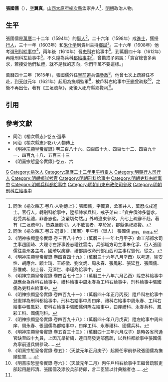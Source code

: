 '''張國儒'''（{{bd|16世紀||17世紀}}），[[表字|字]]'''翼真'''，[[山西等處承宣布政使司|山西]][[太原府|太原府]][[榆次縣|榆次縣]]孟家井人<ref name=djs>同治《榆次縣志·卷八·人物傳上》：張國儒，字翼真，孟家井人，萬厯戊戌進士。官行人，轉刑科給事中，陞都諫掌兵科，戒子弟曰：「貪弁債帥多營求，若受其私禮，非吾志也，汝輩切勿然。」外轉遼東參政，凡七上疏辭不赴。著有《三垣疏草》，皆森嚴剴切，人不敢言者，卒於家，郡縣俱祀鄉賢。</ref>，[[明朝|明朝]]政治人物。

==生平==
張國儒是[[萬曆|萬曆]]二十二年（1594年）的[[舉人|舉人]]<ref>同治《榆次縣志·卷五·選舉》：（萬曆）甲午科（舉人） 張國儒 <sub>經魁，見進士</sub></ref>，二十六年（1598年）成[[進士|進士]]，獲授[[行人_(官職)|行人]]，三十一年（1603年）和[[朱化孚|朱化孚]]到貴州主持[[鄉試|鄉試]]<ref>《明神宗顯皇帝實錄·卷三百八十六》：（萬曆三十一年七月甲子）命工部都水司主事趙國琦、大理寺左評事姜志禮往雲南，兵部職方司主事朱化孚、行人張國儒往貴州各主考。國琦以疾辭，禮部請改命刑部山西司主事程寰代，從之。</ref>。三十六年（1608年）他考選[[刑科|刑科]][[給事中|給事中]]<ref>《明神宗顯皇帝實錄·卷四百四十九》：（萬曆三十六年八月辛酉）以考選，喻安性、胡應台、顧士琦、王紹徽、劉文炳、周永春、張鳳彩、張延登、張國儒、彭惟成、何士晉、范濟世、李瑾為給事中。</ref>，兩年後（1610年）晉[[吏科|吏科]]右給事中<ref>《明神宗顯皇帝實錄·卷四百七十二》：（萬曆三十八年六月乙酉）陞吏科給事中胡應台為兵科右給事中，禮科給事中周永春為工科右給事中，刑科給事中張國儒為吏科右給事中。</ref>，到萬曆四十年（1612年）再陞刑科左給事中<ref>《明神宗顯皇帝實錄·卷四百九十一》：（萬曆四十年正月丙辰）陞戶科左給事中翁憲祥為刑科都給事中，刑科右給事中周曰庠、禮科右給事中周永春、工科右給事中張鳳彩、吏科右給事中張國儒俱陞左給事中，曰庠禮科、永春兵科、鳳彩工科、國儒刑科。</ref>，不久陞為兵科[[都給事中|都給事中]]<ref>《明神宗顯皇帝實錄·卷四百九十八》：（萬曆四十年八月戊寅）陞左給事中周曰庠、周永春、張國儒為都給事中，曰庠工科、永春禮科、國儒兵科。</ref>，曾勸戒子弟說：「貪官總會多索求，若接受他們私禮，就不是我的志向，你們千萬不要這樣。」

萬曆四十三年（1615年），張國儒外任[[寧前道|寧前道]]兵備[[參政|參政]]<ref>《明神宗顯皇帝實錄·卷五百三十三》：（萬曆四十三年六月戊子）是時各省司通官缺至四十九員，上因亢旱祈禱，連日簡發吏部舊疏，以兵科都給事中張國儒為寧前道兵備參政……</ref>，他曾七次上疏辭任不赴，到[[天啟_(明朝)|天啟]]元年（1621年）起用為撫順監軍<ref>《明熹宗悊皇帝實錄·卷五》：（天啟元年正月庚子）起原任寧前參政張國儒為撫順監軍……</ref>，被戶科右給事中[[王繼曾|王繼曾]]疏駁<ref>《明熹宗悊皇帝實錄·卷六》：（天啟元年二月）丙午戶科右給事中王繼曾疏駁吏部起用趙邦清、張國儒及添設兵部侍郎，言二臣皆以計典黜者也……</ref>，之後不再出仕，著有《三垣疏草》，死後入祀府縣鄉賢祠<ref name=djs/>。

==引用==
{{reflist}}

==參考文獻==
*同治《榆次縣志》·卷五·選舉
*同治《榆次縣志》·卷八·人物傳上
*《[[明實錄|明神宗顯皇帝實錄]]》·卷三百八十六、四百四十九、四百七十二、四百九十一、四百九十八、五百三十三
*《明熹宗悊皇帝實錄》·卷五、六

{{萬曆二十六年戊戌科殿試金榜}}

[[Category:张姓|G]]
[[Category:榆次人|Category:榆次人]]
[[Category:萬曆二十二年甲午科舉人|Category:萬曆二十二年甲午科舉人]]
[[Category:明朝行人司行人|Category:明朝行人司行人]]
[[Category:明朝鄉試考官|Category:明朝鄉試考官]]
[[Category:明朝刑科给事中|Category:明朝刑科给事中]]
[[Category:明朝吏科右給事中|Category:明朝吏科右給事中]]
[[Category:明朝兵科都給事中|Category:明朝兵科都給事中]]
[[Category:明朝山東布政使司參政|Category:明朝山東布政使司參政]]
[[Category:明朝刑科左給事中|Category:明朝刑科左給事中]]